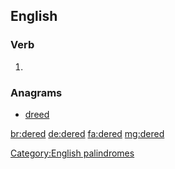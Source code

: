 ==English==

===Verb===
{{head|en|verb form}}

# {{en-past of|dere}}

===Anagrams===
* [[dreed#English|dreed]]

[[Category:English palindromes]]

[[br:dered]]
[[de:dered]]
[[fa:dered]]
[[mg:dered]]